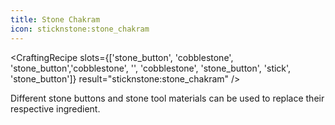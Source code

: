 ```yaml
---
title: Stone Chakram
icon: sticknstone:stone_chakram
---
```


<CraftingRecipe
slots={['stone_button', 'cobblestone', 'stone_button','cobblestone', '', 'cobblestone', 'stone_button', 'stick', 'stone_button']}
result="sticknstone:stone_chakram"
/>

Different stone buttons and stone tool materials can be used to replace their respective ingredient.